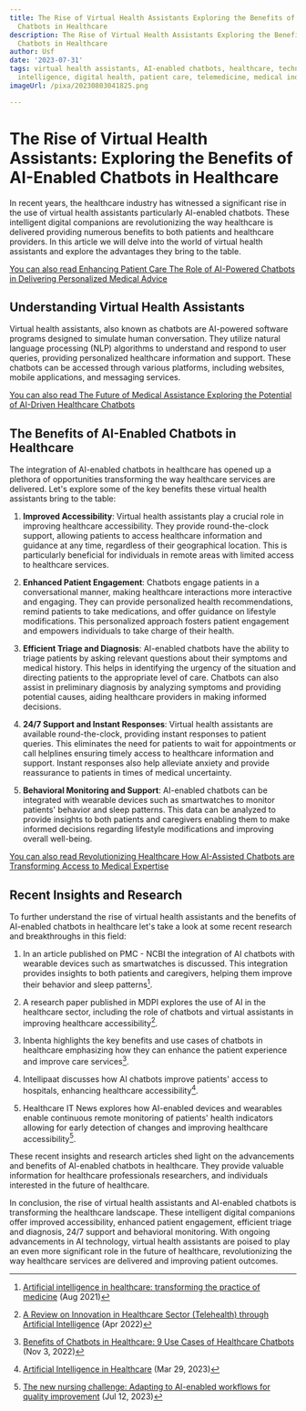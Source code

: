 ```yaml
---
title: The Rise of Virtual Health Assistants Exploring the Benefits of AI-Enabled
  Chatbots in Healthcare
description: The Rise of Virtual Health Assistants Exploring the Benefits of AI-Enabled
  Chatbots in Healthcare
author: Usf
date: '2023-07-31'
tags: virtual health assistants, AI-enabled chatbots, healthcare, technology, artificial
  intelligence, digital health, patient care, telemedicine, medical industry, innovation
imageUrl: /pixa/20230803041825.png

---
```

# The Rise of Virtual Health  Assistants: Exploring the  Benefits of AI-Enabled Chatbots in Healthcare

In recent years, the healthcare industry has witnessed  a significant rise in the use  of virtual health assistants  particularly  AI-enabled chatbots. These intelligent digital companions are revolutionizing the way healthcare is delivered providing numerous  benefits to  both patients and healthcare providers. In this article we will delve into  the world of virtual health assistants and explore the advantages they bring to the table.

[You can also read Enhancing Patient Care The  Role of  AI-Powered Chatbots in Delivering Personalized  Medical Advice](Enhancing%20Patient%20Care%20The%20Role%20of%20AI-Powered%20Chatbots%20in%20Delivering%20Personalized%20Medical%20Advice)


## Understanding Virtual Health  Assistants

Virtual  health assistants, also known as chatbots are AI-powered software programs designed to simulate human conversation. They  utilize natural  language processing (NLP)  algorithms to understand and respond to user queries,  providing personalized healthcare information and support. These chatbots can be accessed through various platforms, including websites, mobile applications, and messaging services.

[You can  also read The Future  of Medical Assistance Exploring the Potential of  AI-Driven  Healthcare Chatbots](The%20Future%20of%20Medical%20Assistance%20Exploring%20the%20Potential%20of%20AI-Driven%20Healthcare%20Chatbots)


## The Benefits of AI-Enabled Chatbots in Healthcare

The integration of AI-enabled chatbots in  healthcare has opened up a plethora of opportunities  transforming the  way healthcare  services are delivered. Let's explore some of the  key benefits these virtual health assistants bring to the table:

1. **Improved Accessibility**: Virtual health assistants play a crucial  role in improving healthcare accessibility. They provide round-the-clock support, allowing patients to  access healthcare information and guidance at any time, regardless of their  geographical location. This is particularly beneficial for individuals in remote areas with limited access to healthcare services.

2. **Enhanced  Patient Engagement**: Chatbots engage patients in a conversational manner, making healthcare interactions more interactive and engaging. They can provide personalized health recommendations, remind patients to take medications, and offer guidance on lifestyle modifications. This personalized approach fosters  patient engagement and  empowers individuals to take charge of their health.

3. **Efficient Triage and Diagnosis**: AI-enabled chatbots have the ability to triage patients by asking relevant questions about  their symptoms and medical history. This helps in  identifying the urgency of  the situation and directing patients to the appropriate level of care. Chatbots can also assist in preliminary diagnosis by  analyzing symptoms and providing potential causes, aiding healthcare providers in making informed decisions.

4. **24/7 Support and Instant Responses**: Virtual health assistants are available round-the-clock, providing  instant responses to patient queries. This eliminates the need  for patients to wait for appointments or call helplines ensuring timely  access to healthcare information and support. Instant responses also help alleviate anxiety and provide reassurance to patients in times of medical uncertainty.

5. **Behavioral  Monitoring and Support**: AI-enabled chatbots can be  integrated with wearable devices such as smartwatches to monitor patients' behavior and sleep patterns. This data can be analyzed to provide insights  to both patients  and caregivers enabling them to make  informed decisions regarding lifestyle  modifications and improving overall well-being.

[You can also read Revolutionizing Healthcare How AI-Assisted Chatbots are Transforming Access to Medical Expertise](Revolutionizing%20Healthcare%20How%20AI-Assisted%20Chatbots%20are%20Transforming%20Access%20to%20Medical%20Expertise)


## Recent Insights and Research

To further understand the  rise of virtual health assistants and the benefits of AI-enabled chatbots  in healthcare let's take  a look at some recent  research and breakthroughs in this field:

1. In an article published on  PMC - NCBI the integration of AI chatbots with wearable devices such as smartwatches is discussed. This integration provides insights to both patients and  caregivers, helping  them improve their behavior and sleep patterns[^1^].

2. A research paper published in MDPI explores the use of AI in the healthcare sector, including  the role of  chatbots and virtual assistants in improving healthcare accessibility[^2^].

3. Inbenta highlights the key benefits and use cases of chatbots  in healthcare emphasizing how they can enhance the patient experience and improve care services[^3^].

4. Intellipaat discusses  how  AI chatbots improve  patients' access to hospitals,  enhancing healthcare accessibility[^4^].

5. Healthcare IT News explores  how AI-enabled devices and wearables enable continuous  remote monitoring of patients' health indicators  allowing for early detection of changes and  improving  healthcare accessibility[^5^].

These recent insights and research articles shed light on the advancements and benefits of AI-enabled chatbots in healthcare. They provide  valuable information for healthcare professionals researchers, and individuals interested in the future of healthcare.

In conclusion, the rise of virtual health assistants  and AI-enabled chatbots is transforming the healthcare  landscape. These intelligent digital companions  offer improved accessibility, enhanced patient engagement, efficient triage and diagnosis,  24/7  support and behavioral monitoring. With ongoing advancements in AI technology, virtual health assistants are poised to play an even more significant role in the future of healthcare, revolutionizing the way healthcare services are delivered and improving patient outcomes.

[^1^]: [Artificial intelligence in healthcare: transforming the practice  of medicine](https://www.ncbi.nlm.nih.gov/pmc/articles/PMC8285156/)  (Aug 2021)
[^2^]: [A Review on Innovation in Healthcare Sector  (Telehealth) through Artificial Intelligence](https://www.mdpi.com/2071-1050/15/8/6655) (Apr 2022)
[^3^]: [Benefits of  Chatbots in Healthcare: 9 Use Cases of Healthcare Chatbots](https://www.inbenta.com/en/blog/chatbot-in-healthcare/) (Nov 3,  2022)
[^4^]: [Artificial Intelligence in Healthcare](https://intellipaat.com/blog/artificial-intelligence-in-healthcare/) (Mar 29,  2023)
[^5^]: [The new nursing challenge: Adapting to AI-enabled workflows for quality  improvement](https://www.healthcareitnews.com/news/new-nursing-challenge-adapting-ai-enabled-workflows-quality-improvement) (Jul  12, 2023)